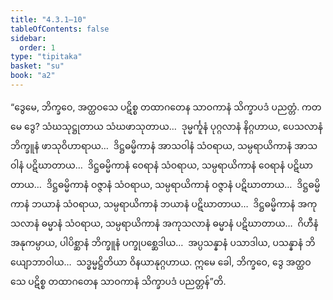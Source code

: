 ```yaml
---
title: "4.3.1–10"
tableOfContents: false
sidebar:
  order: 1
type: "tipitaka"
basket: "su"
book: "a2"
---
```



<DynamicBreadcrumb />

<Division number="201" book="a2" e="ch" v="15" p="97">

<Paragraph number="289" book="a2">
“ဒွေမေ, ဘိက္ခဝေ, အတ္ထဝသေ ပဋိစ္စ တထာဂတေန သာဝကာနံ သိက္ခာပဒံ ပညတ္တံ. ကတမေ ဒွေ? သံဃသုဋ္ဌုတာယ သံဃဖာသုတာယ…  ဒုမ္မင်္ကူနံ ပုဂ္ဂလာနံ နိဂ္ဂဟာယ, ပေသလာနံ ဘိက္ခူနံ ဖာသုဝိဟာရာယ…  ဒိဋ္ဌဓမ္မိကာနံ အာသဝါနံ သံဝရာယ, သမ္ပရာယိကာနံ အာသဝါနံ ပဋိဃာတာယ…  ဒိဋ္ဌဓမ္မိကာနံ ဝေရာနံ သံဝရာယ, သမ္ပရာယိကာနံ ဝေရာနံ ပဋိဃာတာယ…  ဒိဋ္ဌဓမ္မိကာနံ ဝဇ္ဇာနံ သံဝရာယ, သမ္ပရာယိကာနံ ဝဇ္ဇာနံ ပဋိဃာတာယ…  ဒိဋ္ဌဓမ္မိကာနံ ဘယာနံ သံဝရာယ, သမ္ပရာယိကာနံ ဘယာနံ ပဋိဃာတာယ…  ဒိဋ္ဌဓမ္မိကာနံ အကုသလာနံ ဓမ္မာနံ သံဝရာယ, သမ္ပရာယိကာနံ အကုသလာနံ ဓမ္မာနံ ပဋိဃာတာယ…  ဂိဟီနံ အနုကမ္ပာယ, ပါပိစ္ဆာနံ ဘိက္ခူနံ ပက္ခုပစ္ဆေဒါယ…  အပ္ပသန္နာနံ ပသာဒါယ, ပသန္နာနံ ဘိယျောဘာဝါယ…  သဒ္ဓမ္မဋ္ဌိတိယာ ဝိနယာနုဂ္ဂဟာယ. ဣမေ ခေါ, ဘိက္ခဝေ, ဒွေ အတ္ထဝသေ ပဋိစ္စ တထာဂတေန သာဝကာနံ သိက္ခာပဒံ ပညတ္တန်”တိ.
</Paragraph>
</Division>